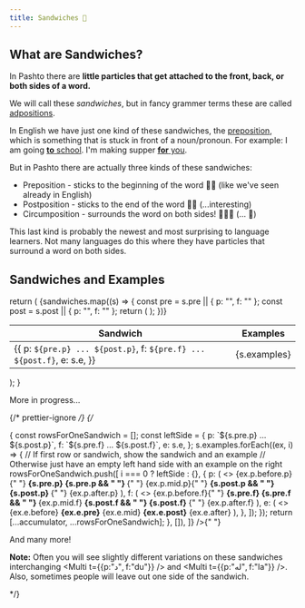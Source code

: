 ```yaml
---
title: Sandwiches 🥪
---
```



## What are Sandwiches?

In Pashto there are **little particles that get attached to the front, back, or both sides of a word.**

We will call these _sandwiches_, but in fancy grammer terms these are called [adpositions](https://en.wikipedia.org/wiki/Preposition_and_postposition).

In English we have just one kind of these sandwiches, the [preposition](https://en.wikipedia.org/wiki/Preposition_and_postposition), which is something that is stuck in front of a noun/pronoun. For example: I am going <u><strong>to</strong> school</u>. I'm making supper <u><strong>for</strong> you</u>.

But in Pashto there are actually three kinds of these sandwiches:

- Preposition - sticks to the beginning of the word 🍞🥓 (like we've seen already in English)
- Postposition - sticks to the end of the word 🥓🍞 (...interesting)
- Circumposition - surrounds the word on both sides! 🍞🥓🍞 (... 🤯)

This last kind is probably the newest and most surprising to language learners. Not many languages do this where they have particles that surround a word on both sides.

## Sandwiches and Examples

  return (
    <table className="table table-bordered my-3">
      <thead>
        <tr>
          <th scope="col">Sandwich</th>
          <th scope="col">Examples</th>
        </tr>
      </thead>
      <tbody>
        {sandwiches.map((s) => {
          const pre = s.pre || { p: "", f: "" };
          const post = s.post || { p: "", f: "" };
          return (
            <tr>
              <td>
                <Examples opts={opts}>
                  {{
                    p: `${pre.p} ... ${post.p}`,
                    f: `${pre.f} ... ${post.f}`,
                    e: s.e,
                  }}
                </Examples>
              </td>
              <td>
                <Examples opts={opts}>{s.examples}</Examples>
              </td>
            </tr>
          );
        })}
      </tbody>
    </table>
  );
}

<SandwichTable />

More in progress...

{/* prettier-ignore */}
{/*

<Table
  size="medium"
  titleRow={[{ e: "sandwich" }, { e: "example" }]}
  rows={[
    ...sandwiches.reduce((accumulator, s) => {
      const rowsForOneSandwich = [];
      const leftSide = {
        p: `${s.pre.p} ... ${s.post.p}`,
        f: `${s.pre.f} ... ${s.post.f}`,
        e: s.e,
      };
      s.examples.forEach((ex, i) => {
        // If first row or sandwich, show the sandwich and an example
        // Otherwise just have an empty left hand side with an example on the right
        rowsForOneSandwich.push([
          i === 0 ? leftSide : {},
          {
            p: (
              <>
                {ex.p.before.p}{" "}
                <span className="underline">
                  <strong>
                    {s.pre.p}
                    {s.pre.p && " "}
                  </strong>{" "}
                  {ex.p.mid.p}{" "}
                  <strong>
                    {s.post.p && " "}
                    {s.post.p}
                  </strong>
                </span>{" "}
                {ex.p.after.p}
              </>
            ),
            f: (
              <>
                {ex.p.before.f}{" "}
                <span className="underline">
                  <strong>
                    {s.pre.f}
                    {s.pre.f && " "}
                  </strong>
                  {ex.p.mid.f}
                  <strong>
                    {s.post.f && " "}
                    {s.post.f}
                  </strong>
                </span>{" "}
                {ex.p.after.f}
              </>
            ),
            e: (
              <>
                {ex.e.before}
                <span className="underline">
                  <strong>{ex.e.pre}</strong>
                  {ex.e.mid}
                  <strong>{ex.e.post}</strong>
                </span>
                {ex.e.after}
              </>
            ),
          },
        ]);
      });
      return [...accumulator, ...rowsForOneSandwich];
    }, []),
  ]}
/>{" "}

And many more!

**Note:** Often you will see slightly different variations on these sandwiches interchanging <Multi t={{p:"د", f:"du"}} /> and <Multi t={{p:"له", f:"la"}} />. Also, sometimes people will leave out one side of the sandwich.

<!-- ### Some take mayo

You will notice that some sandwiches also take <Link to="/inflection/mayonnaise/">mayonnaise</Link>. -->

<!-- ### Exceptional Sandwiches

Usually, words in sandwiches get <Link to="inflection/inflection-intro/">inflected</Link>. However, words inside the following sandwiches are often not inflected for the first inflection:

 - <Multi t={{p:"په ... ګې", f:"pu ... ke"}} />
 - <Multi t={{p:"په ... باندې", f:"pu ... baande"}} />
 - <Multi t={{p:"په ...", f:"pu ..."}} />    -->

\*/}
